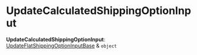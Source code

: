 
# UpdateCalculatedShippingOptionInput

 **UpdateCalculatedShippingOptionInput**: [UpdateFlatShippingOptionInputBase](../../../../types/types.UpdateFlatShippingOptionInputBase/page.mdx) & `object`
